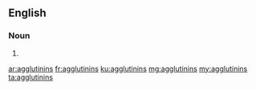 ==English==

===Noun===
{{head|en}}

# {{plural of|agglutinin}}

[[ar:agglutinins]]
[[fr:agglutinins]]
[[ku:agglutinins]]
[[mg:agglutinins]]
[[my:agglutinins]]
[[ta:agglutinins]]